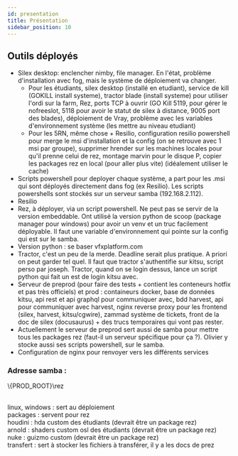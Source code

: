 ```yaml
---
id: presentation
title: Présentation
sidebar_position: 10
---
```



## Outils déployés

- Silex desktop: enclencher nimby, file manager. En l'état, problème d'installation avec fog, mais le système de déploiement va changer.
  - Pour les étudiants, silex desktop (installé en etudiant), service de kill (GOKILL install systeme), tractor blade (install systeme) pour utiliser l'ordi sur la farm, Rez, ports TCP à ouvrir (GO Kill 5119, pour gérer le nofreeslot, 5118 pour avoir le statut de silex à distance, 9005 port des blades), déploiement de Vray, problème avec les variables d'environnement système (les mettre au niveau etudiant)
  - Pour les 5RN, même chose + Resilio, configuration resilio powershell pour merge le msi d'installation et la config (on se retrouve avec 1 msi par groupe), supprimer hrender sur les machines locales pour qu'il prenne celui de rez, montage marvin pour le disque P, copier les packages rez en local (pour aller plus vite) (idéalement utiliser le cache)
- Scripts powershell pour deployer chaque système, a part pour les .msi qui sont déployés directement dans fog (ex Resilio). Les scripts powershells sont stockés sur un serveur samba (192.168.2.112).
- Resilio
- Rez, à déployer, via un script powershell. Ne peut pas se servir de la version embeddable. Ont utilisé la version python de scoop (package manager pour windows) pour avoir un venv et un truc facilement déployable. Il faut une variable d'environnement qui pointe sur la config qui est sur le samba.
- Version python : se baser vfxplatform.com
- Tractor, c'est un peu de la merde. Deadline serait plus pratique. A priori on peut garder tel quel. Il faut que tractor s'authentifie sur kitsu, script perso par joseph. Tractor, quand on se login dessus, lance un script python qui fait un est de login kitsu avec.
- Serveur de preprod (pour faire des tests + contient les conteneurs hotfix et pas très officiels) et prod : containeurs docker, base de données kitsu, api rest et api graphql pour communiquer avec, bdd harvest, api pour communiquer avec harvest, nginx reverse proxy pour les frontend (silex, harvest, kitsu/cgwire), zammad système de tickets, front de la doc de silex (docusaurus) + des trucs temporaires qui vont pas rester.
- Actuellement le serveur de preprod sert aussi de samba pour mettre tous les packages rez (faut-il un serveur spécifique pour ça ?). Olivier y stocke aussi ses scripts powershell, sur le samba.
- Configuration de nginx pour renvoyer vers les différents services

### Adresse samba :

<span>\\{PROD_ROOT}\rez</span>
<br />
<br />

linux, windows : sert au déploiement<br/>
packages : servent pour rez<br/>
houdini : hda custom des étudiants (devrait être un package rez)<br/>
arnold : shaders custom osl des étudiants (devrait être un package rez)<br/>
nuke : guizmo custom (devrait être un package rez)<br/>
transfert : sert à stocker les fichiers à transférer, il y a les docs de prez